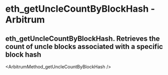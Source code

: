 # eth_getUncleCountByBlockHash  - Arbitrum

## eth_getUncleCountByBlockHash. Retrieves the count of uncle blocks associated with a specific block hash


<ArbitrumMethod_getUncleCountByBlockHash  />
